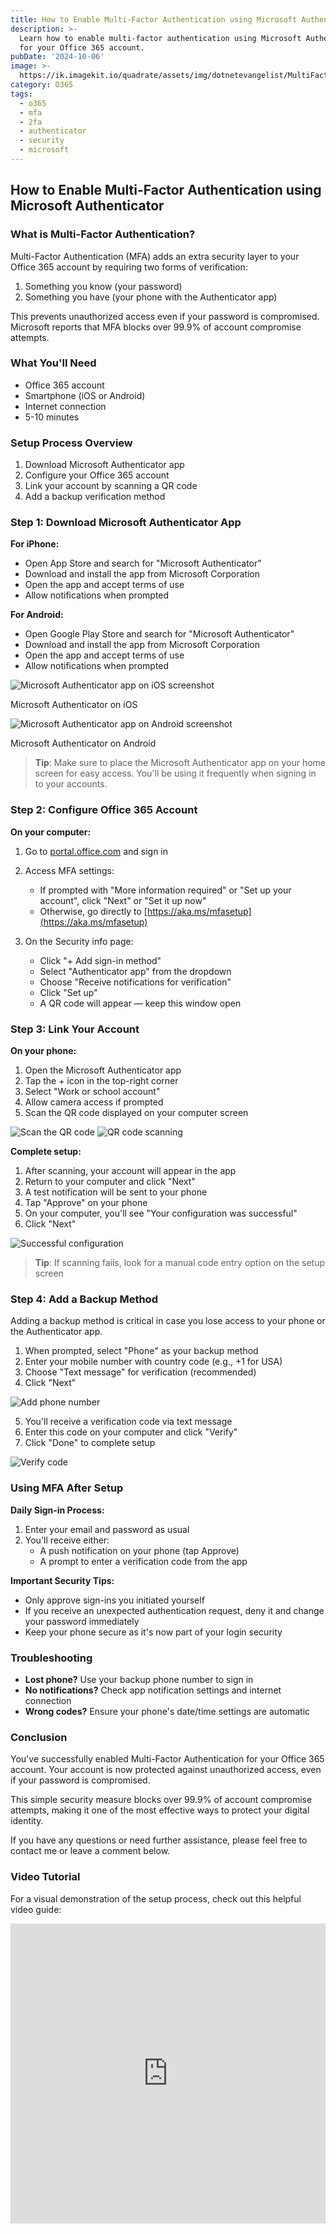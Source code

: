 ```yaml
---
title: How to Enable Multi-Factor Authentication using Microsoft Authenticator
description: >-
  Learn how to enable multi-factor authentication using Microsoft Authenticator
  for your Office 365 account.
pubDate: '2024-10-06'
image: >-
  https://ik.imagekit.io/quadrate/assets/img/dotnetevangelist/MultiFactorAuthentication.jpg?updatedAt=1746813307808
category: O365
tags:
  - o365
  - mfa
  - 2fa
  - authenticator
  - security
  - microsoft
---
```



## How to Enable Multi-Factor Authentication using Microsoft Authenticator

### What is Multi-Factor Authentication?

Multi-Factor Authentication (MFA) adds an extra security layer to your Office 365 account by requiring two forms of verification:
1. Something you know (your password)
2. Something you have (your phone with the Authenticator app)

This prevents unauthorized access even if your password is compromised. Microsoft reports that MFA blocks over 99.9% of account compromise attempts.

### What You'll Need
- Office 365 account
- Smartphone (iOS or Android)
- Internet connection
- 5-10 minutes

### Setup Process Overview
1. Download Microsoft Authenticator app
2. Configure your Office 365 account
3. Link your account by scanning a QR code
4. Add a backup verification method

### Step 1: Download Microsoft Authenticator App

**For iPhone:**
- Open App Store and search for "Microsoft Authenticator"
- Download and install the app from Microsoft Corporation
- Open the app and accept terms of use
- Allow notifications when prompted

**For Android:**
- Open Google Play Store and search for "Microsoft Authenticator"
- Download and install the app from Microsoft Corporation
- Open the app and accept terms of use
- Allow notifications when prompted

<div className="flex flex-col md:flex-row gap-4 justify-center my-6">
  <div className="flex flex-col items-center">
    <Image src="https://ik.imagekit.io/quadrate/assets/img/dotnetevangelist/authenticator-ios-app.png?updatedAt=1746745493078" alt="Microsoft Authenticator app on iOS screenshot" width={300} height={600} className="max-w-xs rounded-lg shadow-md" />
    <p className="text-center mt-2 text-sm">Microsoft Authenticator on iOS</p>
  </div>
  <div className="flex flex-col items-center">
    <Image src="https://ik.imagekit.io/quadrate/assets/img/dotnetevangelist/authenticator-android-app.jpg?updatedAt=1746745493024" alt="Microsoft Authenticator app on Android screenshot" width={300} height={600} className="max-w-xs rounded-lg shadow-md" />
    <p className="text-center mt-2 text-sm">Microsoft Authenticator on Android</p>
  </div>
</div>

> **Tip**: Make sure to place the Microsoft Authenticator app on your home screen for easy access. You'll be using it frequently when signing in to your accounts.

### Step 2: Configure Office 365 Account

**On your computer:**

1. Go to [portal.office.com](https://portal.office.com) and sign in

2. Access MFA settings:
   - If prompted with "More information required" or "Set up your account", click "Next" or "Set it up now"
   - Otherwise, go directly to [https://aka.ms/mfasetup](https://aka.ms/mfasetup)

3. On the Security info page:
   - Click "+ Add sign-in method"
   - Select "Authenticator app" from the dropdown
   - Choose "Receive notifications for verification"
   - Click "Set up"
   - A QR code will appear — keep this window open

### Step 3: Link Your Account

**On your phone:**

1. Open the Microsoft Authenticator app
2. Tap the + icon in the top-right corner
3. Select "Work or school account"
4. Allow camera access if prompted
5. Scan the QR code displayed on your computer screen

![Scan the QR code](https://ik.imagekit.io/fazrinphcc/MultiFactorAuthentication/page2.jpg?updatedAt=1717915666195)
![QR code scanning](https://ik.imagekit.io/fazrinphcc/MultiFactorAuthentication/page3.jpg?updatedAt=1717915666202)

**Complete setup:**

1. After scanning, your account will appear in the app
2. Return to your computer and click "Next"
3. A test notification will be sent to your phone
4. Tap "Approve" on your phone
5. On your computer, you'll see "Your configuration was successful"
6. Click "Next"

![Successful configuration](https://ik.imagekit.io/fazrinphcc/MultiFactorAuthentication/page6.jpg?updatedAt=1717915666145)

> **Tip**: If scanning fails, look for a manual code entry option on the setup screen

### Step 4: Add a Backup Method

Adding a backup method is critical in case you lose access to your phone or the Authenticator app.

1. When prompted, select "Phone" as your backup method
2. Enter your mobile number with country code (e.g., +1 for USA)
3. Choose "Text message" for verification (recommended)
4. Click "Next"

![Add phone number](https://ik.imagekit.io/fazrinphcc/MultiFactorAuthentication/page4.jpg?updatedAt=1717915666241)

5. You'll receive a verification code via text message
6. Enter this code on your computer and click "Verify"
7. Click "Done" to complete setup

![Verify code](https://ik.imagekit.io/fazrinphcc/MultiFactorAuthentication/page5.jpg?updatedAt=1717915666141)

### Using MFA After Setup

**Daily Sign-in Process:**
1. Enter your email and password as usual
2. You'll receive either:
   - A push notification on your phone (tap Approve)
   - A prompt to enter a verification code from the app

**Important Security Tips:**
- Only approve sign-ins you initiated yourself
- If you receive an unexpected authentication request, deny it and change your password immediately
- Keep your phone secure as it's now part of your login security

### Troubleshooting

- **Lost phone?** Use your backup phone number to sign in
- **No notifications?** Check app notification settings and internet connection
- **Wrong codes?** Ensure your phone's date/time settings are automatic

### Conclusion

You've successfully enabled Multi-Factor Authentication for your Office 365 account. Your account is now protected against unauthorized access, even if your password is compromised.

This simple security measure blocks over 99.9% of account compromise attempts, making it one of the most effective ways to protect your digital identity.

If you have any questions or need further assistance, please feel free to contact me or leave a comment below.

### Video Tutorial

For a visual demonstration of the setup process, check out this helpful video guide:

<div className="aspect-w-16 aspect-h-9 my-6">
  <iframe
    width="100%"
    height="480"
    src="https://www.youtube.com/embed/1b_43r6qwk4"
    title="Microsoft Authenticator Tutorial"
    frameBorder="0"
    allow="accelerometer; autoplay; clipboard-write; encrypted-media; gyroscope; picture-in-picture"
    allowFullScreen
    loading="lazy"
    className="w-full h-full rounded-lg shadow-lg"
  />
</div>
